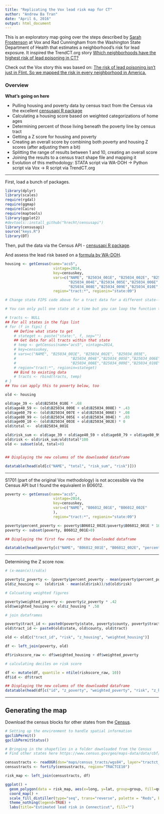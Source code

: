 ```yaml
---
title: "Replicating the Vox lead risk map for CT"
author: "Andrew Ba Tran"
date: "April 6, 2016"
output: html_document
---
```


This is an exploratory map going over the steps described by [Sarah Frostenson](https://github.com/voxmedia/data-projects/tree/master/vox-lead-exposure-risk) at Vox and Rad Cunningham from the Washington State Department of Health that estimates a neighborhood's risk for lead exposure. It inspired the TrendCT.org story [Which neighborhoods have the highest risk of lead poisoning in CT?](http://trendct.org/2016/04/08/where-the-risk-for-lead-poisoning-in-connecticut-is-highest/)

Check out the Vox story this was based on: [The risk of lead poisoning isn’t just in Flint. So we mapped the risk in every neighborhood in America.](http://www.vox.com/a/lead-exposure-risk-map)

### Overview

**What's going on here**

* Pulling housing and poverty data by census tract from the Census via the excellent [censusapi R package](https://github.com/hrecht/censusapi)
* Calculating a housing score based on weighted categorizations of home ages
* Determining percent of those living beneath the poverty line by census tract
* Getting a Z score for housing and poverty
* Creating an overall score by combining both poverty and housing Z scores (after adjusting them a bit)
* Splitting the range of results between 1 and 10, creating an overall score
* Joining the results to a census tract shape file and mapping it
* Evolution of this methodology: STATA script via WA-DOH -> Python script via Vox -> R script via TrendCT.org

------

First, load a bunch of packages. 

```r
library(dplyr)
library(scales)
require(rgdal)
require(ggmap)
require(Cairo)
require(maptools)
library(ggplot2)
#devtools::install_github("hrecht/censusapi")
library(censusapi)
source("keys.R")
library(DT)
```

Then, pull the data via the Census API - [censusapi R package](https://github.com/hrecht/censusapi).

And assess the lead risk based on a [formula by WA-DOH](https://assets.documentcloud.org/documents/2644455/Expert-Panel-Childhood-Lead-Screening-Guidelines.pdf).

```r

housing <- getCensus(name="acs5", 
                      vintage=2014,
                      key=censuskey, 
                      vars=c("NAME", "B25034_001E", "B25034_002E", "B25034_003E", 
                             "B25034_004E","B25034_005E","B25034_006E","B25034_007E",
                             "B25034_008E","B25034_009E","B25034_010E", "B17004_001E"), 
                      region="tract:*", regionin="state:09") 

# Change state FIPS code above for a tract data for a different state-- but you'll need to bring in the matching shape file

# You can only pull one state at a time but you can loop the function to get tracts for all states with this code

# tracts <- NULL
## For all states in the fips list
# for (f in fips) {
    ## Define what state to get
    # stateget <- paste("state:", f, sep="")
    ## Get data for all tracts within that state
    # temp <- getCensus(name="acs5", vintage=2014, 
    # key=censuskey, 
    # vars=c("NAME", "B25034_001E", "B25034_002E", "B25034_003E", 
    #                         "B25034_004E","B25034_005E","B25034_006E","B25034_007E",
    #                         "B25034_008E","B25034_009E","B25034_010E", "B17004_001E"), 
    # region="tract:*", regionin=stateget)
    ## Bind to existing data
    # tracts <- rbind(tracts, temp)
# }
## You can apply this to poverty below, too

old <- housing

old$age_39 <- old$B25034_010E * .68
old$age40_59 <- (old$B25034_009E + old$B25034_008E) * .43
old$age60_79 <- (old$B25034_007E + old$B25034_006E) * .08
old$age80_99 <- (old$B25034_005E + old$B25034_004E) * .03
old$age00_10 <- (old$B25034_003E + old$B25034_002E) * 0
old$total <-  old$B25034_001E

old$risk_sum <- old$age_39 + old$age40_59 + old$age60_79 + old$age80_99 + old$age80_99 + old$age00_10
old$risk <- old$risk_sum/old$total*100
old <- subset(old, total>0)


## Displaying the new columns of the downloaded dataframe

datatable(head(old[c("NAME", "total", "risk_sum", "risk")]))
```

-----

S1701 (part of the original Vox methodology) is not accessible via the Census API but I found the equivalent in B06012.

```r
poverty <- getCensus(name="acs5", 
                      vintage=2014,
                      key=censuskey, 
                      vars=c("NAME", "B06012_001E", "B06012_002E"
                      ), 
                      region="tract:*", regionin="state:09")

poverty$percent_poverty <- poverty$B06012_002E/poverty$B06012_001E * 100
poverty <- subset(poverty, B06012_001E>0)

## Displaying the first few rows of the downloaded dataframe

datatable(head(poverty[c("NAME", "B06012_001E", "B06012_002E", "percent_poverty")]))
```

-----

Determining the Z score now.

```r
# (x-mean(x))/sd(x)

poverty$z_poverty <- (poverty$percent_poverty - mean(poverty$percent_poverty))/sd(poverty$percent_poverty)
old$z_housing <-  (old$risk - mean(old$risk))/sd(old$risk)

# Calcuating weighted figures

poverty$weighted_poverty <- poverty$z_poverty * .42
old$weighted_housing <- old$z_housing * .58

# join dataframes

poverty$tract_id <- paste0(poverty$state, poverty$county, poverty$tract)
old$tract_id <- paste0(old$state, old$county, old$tract)

old <- old[c("tract_id", "risk", "z_housing", "weighted_housing")]

df <- left_join(poverty, old)

df$riskscore_raw <- df$weighted_housing + df$weighted_poverty

# calculating deciles on risk score

df <- mutate(df, quantile = ntile(riskscore_raw, 10))
df$id <- df$tract

## Displaying the new columns of the downloaded dataframe
datatable(head(df[c("id", "z_poverty", "weighted_poverty", "risk", "z_housing", "weighted_housing", "riskscore_raw", "quantile")]))
```

-----
## Generating the map

Download the census blocks for other states from the [Census](here https://www.census.gov/geo/maps-data/data/cbf/cbf_tracts.html).

```r
# Setting up the environment to handle spatial information
gpclibPermit()
gpclibPermitStatus()

# Bringing in the shapefiles in a folder downloaded from the Census
# Find other states here https://www.census.gov/geo/maps-data/data/cbf/cbf_tracts.html

censustracts <- readOGR(dsn="maps/census_tracts/wgs84", layer="tractct_37800_0000_2010_s100_census_1_shp_wgs84")
censustracts <- fortify(censustracts, region="TRACTCE10")

risk_map <- left_join(censustracts, df)

ggplot() +
  geom_polygon(data = risk_map, aes(x=long, y=lat, group=group, fill=quantile), color = "black", size=0.2) +
  coord_map() +
  scale_fill_distiller(type="seq", trans="reverse", palette = "Reds", breaks=pretty_breaks(n=10)) +
  theme_nothing(legend=TRUE) +
  labs(title="Estimated lead risk in Connecticut", fill="")
```
